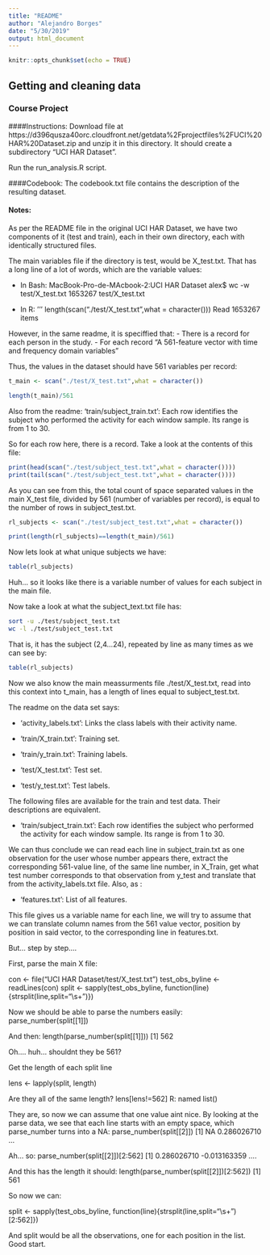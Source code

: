 ```yaml
---
title: "README"
author: "Alejandro Borges"
date: "5/30/2019"
output: html_document
---
```


```r
knitr::opts_chunk$set(echo = TRUE)
```

## Getting and cleaning data 
### Course Project


####Instructions:
Download file at https://d396qusza40orc.cloudfront.net/getdata%2Fprojectfiles%2FUCI%20HAR%20Dataset.zip and unzip it in this directory. It should create a subdirectory "UCI HAR Dataset".

Run the run_analysis.R script.

####Codebook:
The codebook.txt file contains the description of the resulting dataset.

#### Notes:

As per the README file in the original UCI HAR Dataset, we have two components of it (test and train), each in their own directory, each with identically structured files.

The main variables file if the directory is test, would be X_test.txt. That has a long line of a lot of words, which are the variable values:

- In Bash:
MacBook-Pro-de-MAcbook-2:UCI HAR Dataset alex$ wc -w test/X_test.txt 
 1653267 test/X_test.txt

- In R:
''' length(scan("./test/X_test.txt",what = character()))
Read 1653267 items

However, in the same readme, it is speciffied that:
- There is a record for each person in the study.
- For each record "A 561-feature vector with time and frequency domain variables"

Thus, the values in the dataset should have 561 variables per record:

```r
t_main <- scan("./test/X_test.txt",what = character())
```

```r
length(t_main)/561
```

Also from the readme:
'train/subject_train.txt': Each row identifies the subject who performed the activity for each window sample. Its range is from 1 to 30. 

So for each row here, there is a record. Take a look at the contents of this file:

```r
print(head(scan("./test/subject_test.txt",what = character())))
print(tail(scan("./test/subject_test.txt",what = character())))
```

As you can see from this, the total count of space separated values in the main X_test file, divided by 561 (number of variables per record), is equal to the number of rows in subject_test.txt. 
```r
rl_subjects <- scan("./test/subject_test.txt",what = character())

print(length(rl_subjects)==length(t_main)/561) 
```

Now lets look at what unique subjects we have:
```r
table(rl_subjects)
```
Huh... so it looks like there is a variable number of values for each subject in the main file.

Now take a look at what the subject_text.txt file has:

```bash
sort -u ./test/subject_test.txt
wc -l ./test/subject_test.txt
```

That is, it has the subject (2,4...24), repeated by line as many times as we can see by: 
```r
table(rl_subjects)
```
Now we also know the main meassurments file ./test/X_test.txt, read into this context into t_main, has a length of lines equal to subject_test.txt.

The readme on the data set says: 

- 'activity_labels.txt': Links the class labels with their activity name.

- 'train/X_train.txt': Training set.

- 'train/y_train.txt': Training labels.

- 'test/X_test.txt': Test set.

- 'test/y_test.txt': Test labels.

The following files are available for the train and test data. Their descriptions are equivalent. 

- 'train/subject_train.txt': Each row identifies the subject who performed the activity for each window sample. Its range is from 1 to 30.

We can thus conclude we can read each line in subject_train.txt as one observation for the user whose number appears there, extract the corresponding 561-value line, of the same line number, in X_Train, get what test number corresponds to that observation from y_test and translate that from the activity_labels.txt file. Also, as :

- 'features.txt': List of all features.

This file gives us a variable name for each line, we will try to assume that we can translate column names from the 561 value vector, position by position in said vector, to the corresponding line in features.txt.

But... step by step.... 

First, parse the main X file:

con <- file("UCI HAR Dataset/test/X_test.txt")
test_obs_byline <- readLines(con)
split <- sapply(test_obs_byline, function(line){strsplit(line,split="\\s+")})

Now we should be able to parse the numbers easily:
parse_number(split[[1]])

And then:
length(parse_number(split[[1]]))
[1] 562

Oh.... huh... shouldnt they be 561?

Get the length of each split line

lens <- lapply(split, length)

Are they all of the same length?
lens[lens!=562]
R: named list()

They are, so now we can assume that one value aint nice. By looking at the parse data, we see that each line starts with an empty space, which parse_number turns into a NA:
parse_number(split[[2]])
[1]           NA  0.286026710 ...

Ah... so:
parse_number(split[[2]])[2:562]
 [1]  0.286026710 -0.013163359 .... 
 
And this has the length it should:
length(parse_number(split[[2]])[2:562])
[1] 561

So now we can:

split <- sapply(test_obs_byline, function(line){strsplit(line,split="\\s+")[2:562]})

And split would be all the observations, one for each position in the list. Good start.